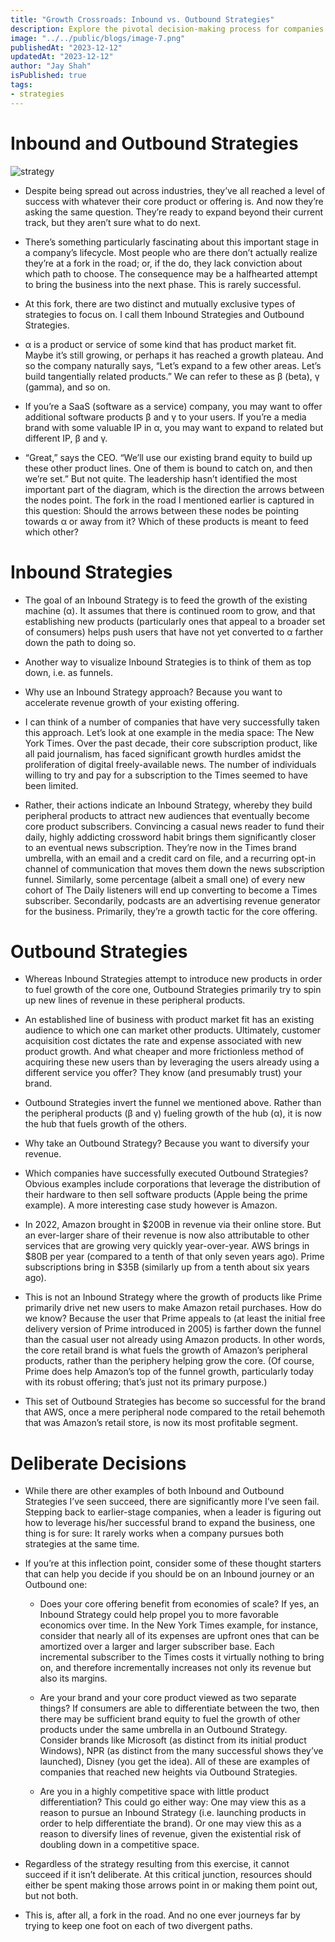 ```yaml
---
title: "Growth Crossroads: Inbound vs. Outbound Strategies"
description: Explore the pivotal decision-making process for companies at a growth crossroads—distinguishing between Inbound Strategies fueling existing offerings and Outbound Strategies diversifying revenue streams.
image: "../../public/blogs/image-7.png"
publishedAt: "2023-12-12"
updatedAt: "2023-12-12"
author: "Jay Shah"
isPublished: true
tags: 
- strategies
---
```


# Inbound and Outbound Strategies

![strategy](image-7.png)

- Despite being spread out across industries, they’ve all reached a level of success with whatever their core product or offering is. And now they’re asking the same question. They’re ready to expand beyond their current track, but they aren’t sure what to do next.

- There’s something particularly fascinating about this important stage in a company’s lifecycle. Most people who are there don’t actually realize they’re at a fork in the road; or, if the do, they lack conviction about which path to choose. The consequence may be a halfhearted attempt to bring the business into the next phase. This is rarely successful.

- At this fork, there are two distinct and mutually exclusive types of strategies to focus on. I call them Inbound Strategies and Outbound Strategies.

- α is a product or service of some kind that has product market fit. Maybe it’s still growing, or perhaps it has reached a growth plateau. And so the company naturally says, “Let’s expand to a few other areas. Let’s build tangentially related products.” We can refer to these as β (beta), γ (gamma), and so on.

- If you’re a SaaS (software as a service) company, you may want to offer additional software products β and γ to your users. If you’re a media brand with some valuable IP in α, you may want to expand to related but different IP, β and γ.

- “Great,” says the CEO. “We’ll use our existing brand equity to build up these other product lines. One of them is bound to catch on, and then we’re set.” But not quite. The leadership hasn’t identified the most important part of the diagram, which is the direction the arrows between the nodes point. The fork in the road I mentioned earlier is captured in this question: Should the arrows between these nodes be pointing towards α or away from it? Which of these products is meant to feed which other?

# Inbound Strategies

- The goal of an Inbound Strategy is to feed the growth of the existing machine (α). It assumes that there is continued room to grow, and that establishing new products (particularly ones that appeal to a broader set of consumers) helps push users that have not yet converted to α farther down the path to doing so.

- Another way to visualize Inbound Strategies is to think of them as top down, i.e. as funnels.

- Why use an Inbound Strategy approach? Because you want to accelerate revenue growth of your existing offering.

- I can think of a number of companies that have very successfully taken this approach. Let’s look at one example in the media space: The New York Times. Over the past decade, their core subscription product, like all paid journalism, has faced significant growth hurdles amidst the proliferation of digital freely-available news. The number of individuals willing to try and pay for a subscription to the Times seemed to have been limited.

- Rather, their actions indicate an Inbound Strategy, whereby they build peripheral products to attract new audiences that eventually become core product subscribers. Convincing a casual news reader to fund their daily, highly addicting crossword habit brings them significantly closer to an eventual news subscription. They’re now in the Times brand umbrella, with an email and a credit card on file, and a recurring opt-in channel of communication that moves them down the news subscription funnel. Similarly, some percentage (albeit a small one) of every new cohort of The Daily listeners will end up converting to become a Times subscriber. Secondarily, podcasts are an advertising revenue generator for the business. Primarily, they’re a growth tactic for the core offering.

# Outbound Strategies

- Whereas Inbound Strategies attempt to introduce new products in order to fuel growth of the core one, Outbound Strategies primarily try to spin up new lines of revenue in these peripheral products.

- An established line of business with product market fit has an existing audience to which one can market other products. Ultimately, customer acquisition cost dictates the rate and expense associated with new product growth. And what cheaper and more frictionless method of acquiring these new users than by leveraging the users already using a different service you offer? They know (and presumably trust) your brand.

- Outbound Strategies invert the funnel we mentioned above. Rather than the peripheral products (β and γ) fueling growth of the hub (α), it is now the hub that fuels growth of the others.

- Why take an Outbound Strategy? Because you want to diversify your revenue.

- Which companies have successfully executed Outbound Strategies? Obvious examples include corporations that leverage the distribution of their hardware to then sell software products (Apple being the prime example). A more interesting case study however is Amazon.

- In 2022, Amazon brought in $200B in revenue via their online store. But an ever-larger share of their revenue is now also attributable to other services that are growing very quickly year-over-year. AWS brings in $80B per year (compared to a tenth of that only seven years ago). Prime subscriptions bring in $35B (similarly up from a tenth about six years ago).

- This is not an Inbound Strategy where the growth of products like Prime primarily drive net new users to make Amazon retail purchases. How do we know? Because the user that Prime appeals to (at least the initial free delivery version of Prime introduced in 2005) is farther down the funnel than the casual user not already using Amazon products. In other words, the core retail brand is what fuels the growth of Amazon’s peripheral products, rather than the periphery helping grow the core. (Of course, Prime does help Amazon’s top of the funnel growth, particularly today with its robust offering; that’s just not its primary purpose.)

- This set of Outbound Strategies has become so successful for the brand that AWS, once a mere peripheral node compared to the retail behemoth that was Amazon’s retail store, is now its most profitable segment.

# Deliberate Decisions

- While there are other examples of both Inbound and Outbound Strategies I’ve seen succeed, there are significantly more I’ve seen fail. Stepping back to earlier-stage companies, when a leader is figuring out how to leverage his/her successful brand to expand the business, one thing is for sure: It rarely works when a company pursues both strategies at the same time.

- If you’re at this inflection point, consider some of these thought starters that can help you decide if you should be on an Inbound journey or an Outbound one:

    - Does your core offering benefit from economies of scale? If yes, an Inbound Strategy could help propel you to more favorable economics over time. In the New York Times example, for instance, consider that nearly all of its expenses are upfront ones that can be amortized over a larger and larger subscriber base. Each incremental subscriber to the Times costs it virtually nothing to bring on, and therefore incrementally increases not only its revenue but also its margins.

    - Are your brand and your core product viewed as two separate things? If consumers are able to differentiate  between the two, then there may be sufficient brand equity to fuel the growth of other products under the same umbrella in an Outbound Strategy. Consider brands like Microsoft (as distinct from its initial product Windows), NPR (as distinct from the many successful shows they’ve launched), Disney (you get the idea). All of these are examples of companies that reached new heights via Outbound Strategies.

    - Are you in a highly competitive space with little product differentiation? This could go either way: One may view this as a reason to pursue an Inbound Strategy (i.e. launching products in order to help differentiate the brand). Or one may view this as a reason to diversify lines of revenue, given the existential risk of doubling down in a competitive space.

- Regardless of the strategy resulting from this exercise, it cannot succeed if it isn’t deliberate. At this critical junction, resources should either be spent making those arrows point in or making them point out, but not both.

- This is, after all, a fork in the road. And no one ever journeys far by trying to keep one foot on each of two divergent paths.
